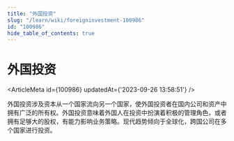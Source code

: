 ```yaml
---
title: "外国投资"
slug: "/learn/wiki/foreigninvestment-100986"
id: "100986"
hide_table_of_contents: true
---
```



# 外国投资

<ArticleMeta id={100986} updatedAt={'2023-09-26 13:58:51'} />
<div className='border-solid border-b border-t-0 my-4 border-[var(--ifm-color-gray-300)]' />

外国投资涉及资本从一个国家流向另一个国家，使外国投资者在国内公司和资产中拥有广泛的所有权。外国投资意味着外国人在投资中扮演着积极的管理角色，或者拥有足够大的股权，有能力影响业务策略。现代趋势倾向于全球化，跨国公司在多个国家进行投资。
